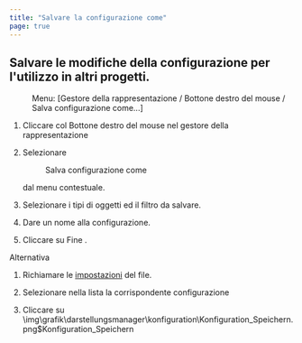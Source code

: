 ```yaml
---
title: "Salvare la configurazione come"
page: true
---
```

## Salvare le modifiche della configurazione per l&#39;utilizzo in altri progetti.
 <Menu> Menu: [Gestore della rappresentazione / Bottone destro del mouse / Salva configurazione come...] </Menu> 


1. Cliccare col <Border>Bottone destro del mouse</Border>  nel gestore della rappresentazione

2. Selezionare <Menu>Salva configurazione come</Menu>  dal menu contestuale. 

3. Selezionare i tipi di oggetti ed il filtro da salvare.

4. Dare un nome alla configurazione.

5. Cliccare su <Border>Fine</Border> .




Alternativa


1. Richiamare le 
[impostazioni](../datei/datei-einstellungen)
 del file.

2. Selezionare nella lista la corrispondente configurazione

3. Cliccare su<Image>\img\grafik\darstellungsmanager\konfiguration\Konfiguration_Speichern.png$Konfiguration_Speichern</Image>




